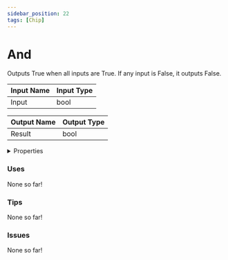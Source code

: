 ```yaml
---
sidebar_position: 22
tags: [Chip]
---
```


# And

Outputs True when all inputs are True. If any input is False, it outputs False.




<EsbSvg />

| Input Name | Input Type |
|-----------|-----------|
| Input | bool |

| Output Name | Output Type |
|-----------|-----------|
| Result | bool |


<details>
  <summary>Properties</summary>
  <div>
    <div>
    <table>
      <thead>
        <tr>
          <th>Is beta required?</th>
          <th>❌</th>
        </tr>
        <tr>
          <th>Is this chip a trolling risk?</th>
          <th>❌</th>
        </tr>
        <tr>
          <th>Chip UUID</th>
          <th>3fb9fd93-8d45-4395-b9a3-63a99a14442b</th>
        </tr>
      </thead>
    </table>
    </div>
  </div>
</details>

### Uses

None so far!

### Tips

None so far!

### Issues

None so far!